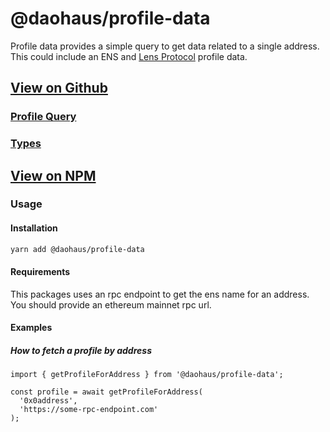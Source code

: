# @daohaus/profile-data

Profile data provides a simple query to get data related to a single address. This could include an ENS and [Lens Protocol](https://lens.xyz/) profile data.

## [View on Github](https://github.com/HausDAO/monorepo/tree/develop/libs/profile-data)

### [Profile Query](https://github.com/HausDAO/monorepo/blob/develop/libs/profile-data/src/profile.ts)

### [Types](https://github.com/HausDAO/monorepo/tree/develop/libs/profile-data/src/types)

## [View on NPM](https://www.npmjs.com/package/@daohaus/profile-data)

### Usage

#### Installation

```bash
yarn add @daohaus/profile-data
```

#### Requirements

This packages uses an rpc endpoint to get the ens name for an address. You should provide an ethereum mainnet rpc url.

#### Examples

##### How to fetch a profile by address

```tsx
import { getProfileForAddress } from '@daohaus/profile-data';

const profile = await getProfileForAddress(
  '0x0address',
  'https://some-rpc-endpoint.com'
);
```
